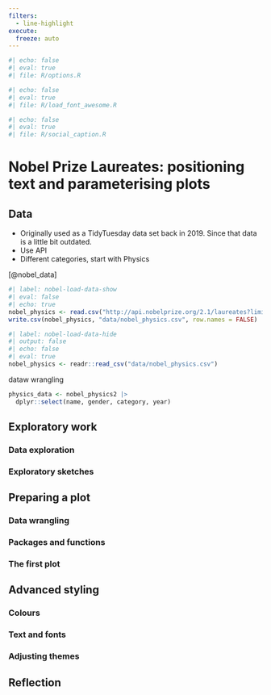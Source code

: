 ```yaml
---
filters:
  - line-highlight
execute: 
  freeze: auto
---
```


```r
#| echo: false
#| eval: true
#| file: R/options.R
```

```r
#| echo: false
#| eval: true
#| file: R/load_font_awesome.R
```

```r
#| echo: false
#| eval: true
#| file: R/social_caption.R
```

# Nobel Prize Laureates: positioning text and parameterising plots {#sec-nobel}

## Data

* Originally used as a TidyTuesday data set back in 2019. Since that data is a little bit outdated. 
* Use API
* Different categories, start with Physics

[@nobel_data]

```r
#| label: nobel-load-data-show
#| eval: false
#| echo: true
nobel_physics <- read.csv("http://api.nobelprize.org/2.1/laureates?limit=250&nobelPrizeCategory=phy&format=csv&csvLang=en")
write.csv(nobel_physics, "data/nobel_physics.csv", row.names = FALSE)
```

```r
#| label: nobel-load-data-hide
#| output: false
#| echo: false
#| eval: true
nobel_physics <- readr::read_csv("data/nobel_physics.csv")
```

dataw wrangling

```r
physics_data <- nobel_physics2 |> 
  dplyr::select(name, gender, category, year)
```

## Exploratory work

### Data exploration

### Exploratory sketches

## Preparing a plot

### Data wrangling

### Packages and functions

### The first plot

## Advanced styling

### Colours

### Text and fonts

### Adjusting themes

## Reflection